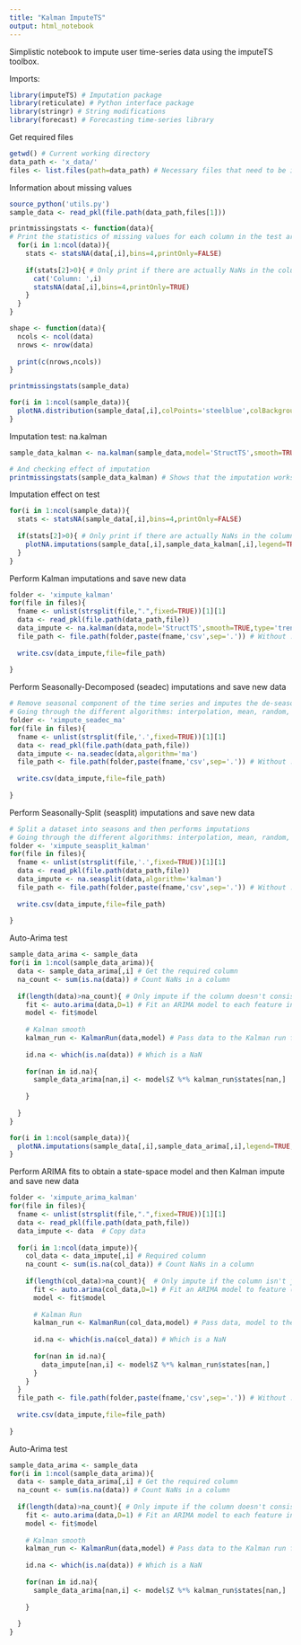 ---
title: "Kalman ImputeTS"
output: html_notebook
---

Simplistic notebook to impute user time-series data using the imputeTS toolbox.

Imports:
```{r}
library(imputeTS) # Imputation package
library(reticulate) # Python interface package
library(stringr) # String modifications
library(forecast) # Forecasting time-series library
```
Get required files
```{r}
getwd() # Current working directory
data_path <- 'x_data/'
files <- list.files(path=data_path) # Necessary files that need to be imputed
```

Information about missing values
```{r}
source_python('utils.py')
sample_data <- read_pkl(file.path(data_path,files[1]))
```


```{r}
printmissingstats <- function(data){
# Print the statistics of missing values for each column in the test array
  for(i in 1:ncol(data)){
    stats <- statsNA(data[,i],bins=4,printOnly=FALSE)
  
    if(stats[2]>0){ # Only print if there are actually NaNs in the column
      cat('Column: ',i)
      statsNA(data[,i],bins=4,printOnly=TRUE)
    }
  }  
}

shape <- function(data){
  ncols <- ncol(data)
  nrows <- nrow(data)
  
  print(c(nrows,ncols))
}

printmissingstats(sample_data)
```
```{r}
for(i in 1:ncol(sample_data)){
  plotNA.distribution(sample_data[,i],colPoints='steelblue',colBackgroundMV='indianred2',main='Distribution of NAs',xlab='Time',ylab='Value',col='aliceblue')
}
```

Imputation test: na.kalman
```{r}
sample_data_kalman <- na.kalman(sample_data,model='StructTS',smooth=TRUE,type='trend')

# And checking effect of imputation
printmissingstats(sample_data_kalman) # Shows that the imputation works on all columns except those where there are no values at all (empty column)
```

Imputation effect on test
```{r}
for(i in 1:ncol(sample_data)){
  stats <- statsNA(sample_data[,i],bins=4,printOnly=FALSE)
  
  if(stats[2]>0){ # Only print if there are actually NaNs in the column
    plotNA.imputations(sample_data[,i],sample_data_kalman[,i],legend=TRUE,main='Visualization Imputed Values', xlab='Time',ylab='Value',colLines='aliceblue',colWithImputations='red',colWithNA='blue')
  }
}

```

Perform Kalman imputations and save new data
```{r}
folder <- 'ximpute_kalman'
for(file in files){
  fname <- unlist(strsplit(file,".",fixed=TRUE))[1][1] 
  data <- read_pkl(file.path(data_path,file))
  data_impute <- na.kalman(data,model='StructTS',smooth=TRUE,type='trend')
  file_path <- file.path(folder,paste(fname,'csv',sep='.')) # Without .pkl ending
  
  write.csv(data_impute,file=file_path)
  
}
```

Perform Seasonally-Decomposed (seadec) imputations and save new data
```{r}
# Remove seasonal component of the time series and imputes the de-seasonalized series and then re-adds them
# Going through the different algorithms: interpolation, mean, random, kalman, ma
folder <- 'ximpute_seadec_ma' 
for(file in files){
  fname <- unlist(strsplit(file,'.',fixed=TRUE))[1][1] 
  data <- read_pkl(file.path(data_path,file))
  data_impute <- na.seadec(data,algorithm='ma')
  file_path <- file.path(folder,paste(fname,'csv',sep='.')) # Without .pkl ending
  
  write.csv(data_impute,file=file_path)
  
}
```

Perform Seasonally-Split (seasplit) imputations and save new data
```{r}
# Split a dataset into seasons and then performs imputations
# Going through the different algorithms: interpolation, mean, random, kalman
folder <- 'ximpute_seasplit_kalman' 
for(file in files){
  fname <- unlist(strsplit(file,'.',fixed=TRUE))[1][1] 
  data <- read_pkl(file.path(data_path,file))
  data_impute <- na.seasplit(data,algorithm='kalman')
  file_path <- file.path(folder,paste(fname,'csv',sep='.')) # Without .pkl ending
  
  write.csv(data_impute,file=file_path)
  
}
```

Auto-Arima test
```{r}
sample_data_arima <- sample_data
for(i in 1:ncol(sample_data_arima)){
  data <- sample_data_arima[,i] # Get the required column
  na_count <- sum(is.na(data)) # Count NaNs in a column
  
  if(length(data)>na_count){ # Only impute if the column doesn't consist of all NaNs
    fit <- auto.arima(data,D=1) # Fit an ARIMA model to each feature in the column
    model <- fit$model
  
    # Kalman smooth
    kalman_run <- KalmanRun(data,model) # Pass data to the Kalman run feature
    
    id.na <- which(is.na(data)) # Which is a NaN  
    
    for(nan in id.na){
      sample_data_arima[nan,i] <- model$Z %*% kalman_run$states[nan,]
      
    }
    
  }
}
```

```{r}
for(i in 1:ncol(sample_data)){
  plotNA.imputations(sample_data[,i],sample_data_arima[,i],legend=TRUE,main='Visualization Imputed Values', xlab='Time',ylab='Value',colLines='aliceblue',colWithImputations='red',colWithNA='blue')
}
```

Perform ARIMA fits to obtain a state-space model and then Kalman impute and save new data
```{r}
folder <- 'ximpute_arima_kalman'
for(file in files){
  fname <- unlist(strsplit(file,".",fixed=TRUE))[1][1]
  data <- read_pkl(file.path(data_path,file))
  data_impute <- data  # Copy data
  
  for(i in 1:ncol(data_impute)){
    col_data <- data_impute[,i] # Required column
    na_count <- sum(is.na(col_data)) # Count NaNs in a column
    
    if(length(col_data)>na_count){  # Only impute if the column isn't just a NaN-column
      fit <- auto.arima(col_data,D=1) # Fit an ARIMA model to feature (each column) and force a seasonality
      model <- fit$model
      
      # Kalman Run
      kalman_run <- KalmanRun(col_data,model) # Pass data, model to the Kalman Run filter
      
      id.na <- which(is.na(col_data)) # Which is a NaN
      
      for(nan in id.na){
        data_impute[nan,i] <- model$Z %*% kalman_run$states[nan,]
      }
    }
  }
  file_path <- file.path(folder,paste(fname,'csv',sep='.')) # Without .pkl ending
  
  write.csv(data_impute,file=file_path)
  
}
```

Auto-Arima test
```{r}
sample_data_arima <- sample_data
for(i in 1:ncol(sample_data_arima)){
  data <- sample_data_arima[,i] # Get the required column
  na_count <- sum(is.na(data)) # Count NaNs in a column
  
  if(length(data)>na_count){ # Only impute if the column doesn't consist of all NaNs
    fit <- auto.arima(data,D=1) # Fit an ARIMA model to each feature in the column
    model <- fit$model
  
    # Kalman smooth
    kalman_run <- KalmanRun(data,model) # Pass data to the Kalman run feature
    
    id.na <- which(is.na(data)) # Which is a NaN  
    
    for(nan in id.na){
      sample_data_arima[nan,i] <- model$Z %*% kalman_run$states[nan,]
      
    }
    
  }
}
```